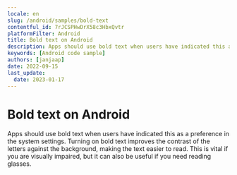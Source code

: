 ```yaml
---
locale: en
slug: /android/samples/bold-text
contentful_id: 7rJCSPHwDrX58c3HbxQvtr
platformFilter: Android
title: Bold text on Android
description: Apps should use bold text when users have indicated this as a preference in the system settings.
keywords: [Android code sample]
authors: [janjaap]
date: 2022-09-15
last_update:
  date: 2023-01-17
---
```


# Bold text on Android

Apps should use bold text when users have indicated this as a preference in the system settings. Turning on bold text improves the contrast of the letters against the background, making the text easier to read. This is vital if you are visually impaired, but it can also be useful if you need reading glasses.

<CodeSample id="text-bold" locale="en" platform="android"/>
